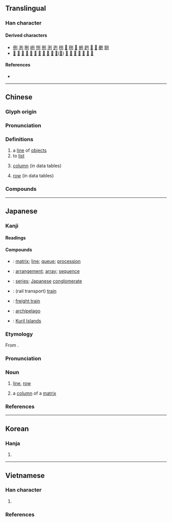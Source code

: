 {{character info}}
==Translingual==

===Han character===
{{Han char|rn=18|rad=刀|as=04|sn=6|four=12200|canj=MNLN|ids=⿰歹刂}}

====Derived characters====
* [[例]] [[冽]] [[咧]] [[峢]] [[㤡]] [[挒]] [[洌]] [[迾]] [[栵]] [[𥆁]] [[䅀]] [[𦀎]] [[蛚]] [[趔]] [[𨀺]] [[𨦙]] [[颲]] [[䮋]]
* [[𠞺]] [[劽]] [[姴]] [[㡂]] [[㤠]] [[烮]] [[烈]] [[㽝]] [[裂]] [[銐]] [[鴷]]([[䴕]]) [[鮤]] [[䶛]] [[峛]] [[茢]] [[㾐]] [[𠶘]] [[𩂶]]

====References====
* {{Han ref|kx=0137.260|dkj=01901|dj=0309.130|hdz=10325.050|uh=5217|ud=21015|bh=A643|bd=42563}}

----

==Chinese==
{{zh-forms}}

===Glyph origin===
{{Han etym}}

===Pronunciation===
{{zh-pron
|m=liè
|c=lit6
|h=pfs=lie̍t;gd=liad6
|mn=lia̍t
|mn-t=liag8/liêg8
|mn-t_note=liag8 - Shantou; liêg8 - Chaozhou
|w=5liq
|mc=2
|oc=y
|ma=
|cat=n,v
}}

===Definitions===
{{zh-hanzi}}

# a [[line]] of [[object]]s
# to [[list]]
# {{lb|zh|Mainland}} [[column]] (in data tables)
#: {{zh-syn|行|tr=háng|q=Taiwan}}
# {{lb|zh|Taiwan}} [[row]] (in data tables)
#: {{zh-syn|行|tr=háng|q=Mainland China}}

===Compounds===
{{zh-der|列表機|列述|列鼎重裀|列子|列侯|以色列|名列榜首|列祖列宗|對列|列入|列席|下列|上列|列翅|列傳|大不列顛|列名|列觀|右列|出列|列肆|平列|列冊|列印|列士|列日|列星|列寧主義|同列|忝列門牆|對號列車|列鼎|不列塔尼|前列腺|列舉|列隊|列車|并列關係|列女|列表|列宿|入列|並列|左列|列土分茅|列布|列國|序列|布列|名列前茅|嵊泗列島|列女傳|增列|分列式|列印機|列島|列眉|列車員|列車長|列位|一系列|列土分疆|列陣|列土封疆|列坐|列寧格勒|列聖|列缺|前列|列土|列鼎而食|列強|列列|列仙|分列|列管|列當|以色列國|排列組合|漏列|數列|新不列顛|戶列簪纓|排列|混合齒列|橫列|班列|環列|星光列車|條列|擺列|菲列牛排|陳力就列|鋪錦列繡|鶴列|陳列所|系列|行列|部列|系列片|編列|齒列|行列式|銓列|鳴鐘列鼎|馬列主義|論列是非|陳列|臚列|隊列|降冪排列|虎列拉|開列|行兵列陣|重裀列鼎|論列|羅列|隊伍行列|泛音列}}

{{zh-cat|Elementary}}

----

==Japanese==

===Kanji===
{{ja-kanji|grade=3|rs=刀04}}

====Readings====
{{ja-readings
|goon=れち
|kanon=れつ
|kun=なら-ぶ, ならべ-る, つら-ねる, つら-なる
}}

====Compounds====
{{der-top|Compounds}}
* {{ja-r|行%列|ぎょう%れつ}}: [[matrix]]; [[line]]; [[queue]]; [[procession]]
* {{ja-r|配%列|はい%れつ}}: [[arrangement]]; [[array]]; [[sequence]]
* {{ja-r|系%列|けい%れつ}}: [[series]]; [[Japanese]] [[conglomerate]]
* {{ja-r|列%車|れっ%しゃ}}: (rail transport) [[train]]
* {{ja-r|貨%物%列%車|か%もつ%-れっ%しゃ}}: [[freight train]]
* {{ja-r|列%島|れっ%とう}}: [[archipelago]]
* {{ja-r|千%島%列%島|^ち%しま-%れっ%とう}}: [[Kuril Islands]]

{{der-bottom}}

{{ja-kanjitab|れつ|yomi=o}}

===Etymology===
From {{der|ja|ltc|-|sort=れつ}} {{m|zh|列|tr=ljet}}.

===Pronunciation===
{{ja-pron|yomi=kanon|れつ|acc=1|acc_ref=DJR,NHK}}

===Noun===
{{ja-noun|れつ}}

# [[line]], [[row]]
# {{lb|ja|mathematics|sort=れつ}} a [[column]] of a [[matrix]]

===References===
<references/>

----

==Korean==

===Hanja===
{{ko-hanja|hangeul=[[렬]]>[[열]]}}

# {{rfdef|ko|sort=刀04}}

----

==Vietnamese==

===Han character===
{{vi-readings|rs=刀04
|hanviet=liệt-tdcndg;tdcntd;gdhn
|phienthiet=
|nom=rét-tdcndg;tdcntd, sét-tdcndg;tdcntd, lít-gdhn;btcn, lướt-gdhn;btcn, rịt-gdhn;btcn, liếc-tdcndg, liệt-tdcndg, lét-tdcndg, lượt-tdcndg, rật-tdcndg, rết-tdcndg, rớt-tdcndg, rụt-tdcndg, sít-tdcndg, sắt-tdcndg, sệt-tdcndg, lệch-gdhn, loẹt-gdhn, riệt-gdhn, rít-gdhn, rệt-gdhn, lịt-btcn
}}

# {{rfdef|vi|sort=刀04}}

===References===
<references/>
